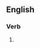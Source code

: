 ==English==

===Verb===
{{head|en|present participle}}

# {{present participle of|counterpoise|lang=en|nocat=1}}